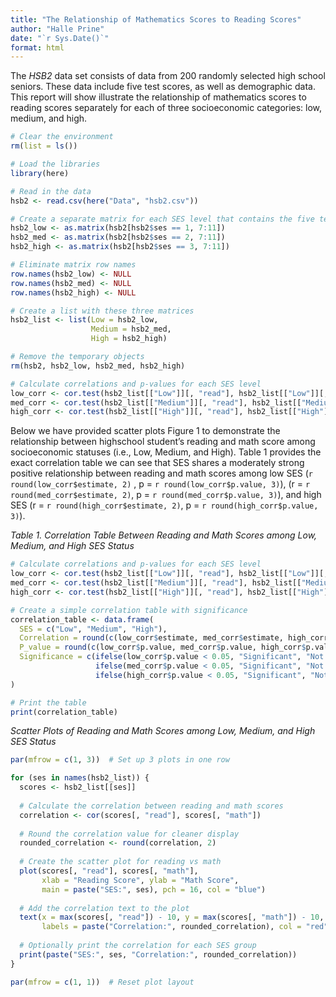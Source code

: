 ```yaml
---
title: "The Relationship of Mathematics Scores to Reading Scores"
author: "Halle Prine"
date: "`r Sys.Date()`"
format: html
---
```


The *HSB2* data set consists of data from 200 randomly selected high school seniors. These data include five test scores, as well as demographic data. This report will show illustrate the relationship of mathematics scores to reading scores separately for each of three socioeconomic categories: low, medium, and high.

```r
# Clear the environment
rm(list = ls())

# Load the libraries
library(here)

# Read in the data
hsb2 <- read.csv(here("Data", "hsb2.csv"))

# Create a separate matrix for each SES level that contains the five test scores
hsb2_low <- as.matrix(hsb2[hsb2$ses == 1, 7:11])
hsb2_med <- as.matrix(hsb2[hsb2$ses == 2, 7:11])
hsb2_high <- as.matrix(hsb2[hsb2$ses == 3, 7:11])

# Eliminate matrix row names
row.names(hsb2_low) <- NULL
row.names(hsb2_med) <- NULL
row.names(hsb2_high) <- NULL

# Create a list with these three matrices
hsb2_list <- list(Low = hsb2_low,
                  Medium = hsb2_med,
                  High = hsb2_high)

# Remove the temporary objects
rm(hsb2, hsb2_low, hsb2_med, hsb2_high)
```

```r
# Calculate correlations and p-values for each SES level
low_corr <- cor.test(hsb2_list[["Low"]][, "read"], hsb2_list[["Low"]][, "math"])
med_corr <- cor.test(hsb2_list[["Medium"]][, "read"], hsb2_list[["Medium"]][, "math"])
high_corr <- cor.test(hsb2_list[["High"]][, "read"], hsb2_list[["High"]][, "math"])
```

Below we have provided scatter plots Figure 1 to demonstrate the relationship between highschool student's reading and math score among 
socioeconomic statuses (i.e., Low, Medium, and High). Table 1 provides the exact correlation table we can see that SES shares a moderately strong positive relationship between reading and math scores among low SES (`r round(low_corr$estimate, 2)` , p = `r round(low_corr$p.value, 3)`), (r = `r round(med_corr$estimate, 2)`, p = `r round(med_corr$p.value, 3)`), and high SES (r = `r round(high_corr$estimate, 2)`, p = `r round(high_corr$p.value, 3)`).

*Table 1. Correlation Table Between Reading and Math Scores among Low, Medium, and High SES Status*

```r

# Calculate correlations and p-values for each SES level
low_corr <- cor.test(hsb2_list[["Low"]][, "read"], hsb2_list[["Low"]][, "math"])
med_corr <- cor.test(hsb2_list[["Medium"]][, "read"], hsb2_list[["Medium"]][, "math"])
high_corr <- cor.test(hsb2_list[["High"]][, "read"], hsb2_list[["High"]][, "math"])

# Create a simple correlation table with significance
correlation_table <- data.frame(
  SES = c("Low", "Medium", "High"),
  Correlation = round(c(low_corr$estimate, med_corr$estimate, high_corr$estimate), 2),
  P_value = round(c(low_corr$p.value, med_corr$p.value, high_corr$p.value), 3),
  Significance = c(ifelse(low_corr$p.value < 0.05, "Significant", "Not Significant"),
                   ifelse(med_corr$p.value < 0.05, "Significant", "Not Significant"),
                   ifelse(high_corr$p.value < 0.05, "Significant", "Not Significant"))
)

# Print the table
print(correlation_table)

```

*Scatter Plots of Reading and Math Scores among Low, Medium, and High SES Status*

```r
par(mfrow = c(1, 3))  # Set up 3 plots in one row

for (ses in names(hsb2_list)) {  
  scores <- hsb2_list[[ses]]  
  
  # Calculate the correlation between reading and math scores
  correlation <- cor(scores[, "read"], scores[, "math"])
  
  # Round the correlation value for cleaner display
  rounded_correlation <- round(correlation, 2)
  
  # Create the scatter plot for reading vs math
  plot(scores[, "read"], scores[, "math"],  
       xlab = "Reading Score", ylab = "Math Score",  
       main = paste("SES:", ses), pch = 16, col = "blue")  
  
  # Add the correlation text to the plot
  text(x = max(scores[, "read"]) - 10, y = max(scores[, "math"]) - 10, 
       labels = paste("Correlation:", rounded_correlation), col = "red", cex = 1.2)
  
  # Optionally print the correlation for each SES group
  print(paste("SES:", ses, "Correlation:", rounded_correlation))
}

par(mfrow = c(1, 1))  # Reset plot layout

```
